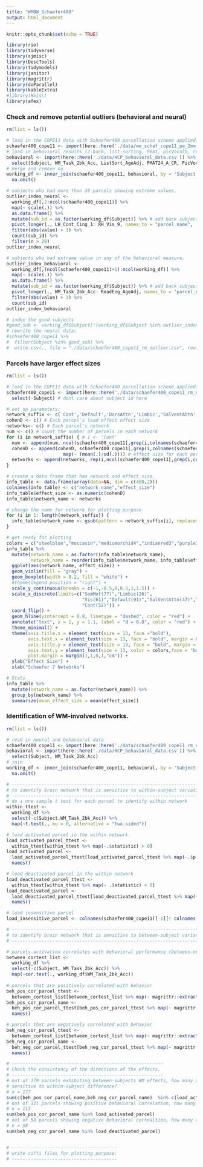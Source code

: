 ```yaml
---
title: "WMBW_Schaefer400"
output: html_document
---
```


```r
knitr::opts_chunk$set(echo = TRUE)
```

```r
library(rio)
library(tidyverse)
library(sjmisc)
library(DescTools)
library(tidymodels)
library(janitor)
library(magrittr)
library(doParallel)
library(kableExtra)
#library(Rmisc)
library(afex)
```

### Check and remove potential outliers (behavioral and neural)
```r
rm(list = ls())

# load in the COPE11 data with Schaefer400 parcellation scheme applied:
schaefer400_cope11 <- import(here::here('./data/wm_schaf_cope11_pe_2mm_pe_400.csv'))
# load in behavioral results (2-back, list-sorting, Pmat, picVocalb, reading_recog)
behavioral <- import(here::here('./data/HCP_behavioral_data.csv')) %>%
  select(Subject, WM_Task_2bk_Acc, ListSort_AgeAdj, PMAT24_A_CR, PicVocab_AgeAdj, ReadEng_AgeAdj)
# merge and remove na
working_df <- inner_join(schaefer400_cope11, behavioral, by = 'Subject') %>% 
  na.omit()

# subjects who had more than 20 parcels showing extreme values. 
outlier_index_neural <- 
  working_df[,2:ncol(schaefer400_cope11)] %>%
  map(~ scale(.)) %>%
  as.data.frame() %>%
  mutate(sub_id = as.factor(working_df$Subject)) %>% # add back subject id
  pivot_longer(., LH_Cont_Cing_1: RH_Vis_9, names_to = "parcel_name",  values_to = "value") %>%
  filter(abs(value) > 3) %>%
  count(sub_id) %>%
  filter(n > 20)
outlier_index_neural

# subjects who had extreme value in any of the behavioral measure.
outlier_index_behavioral <- 
  working_df[,(ncol(schaefer400_cope11)+1):ncol(working_df)] %>%
  map(~ scale(.)) %>%
  as.data.frame() %>%
  mutate(sub_id = as.factor(working_df$Subject)) %>% # add back subject id
  pivot_longer(., WM_Task_2bk_Acc: ReadEng_AgeAdj, names_to = "parcel_name",  values_to = "value") %>%
  filter(abs(value) > 3) %>%
  count(sub_id)
outlier_index_behavioral

# index the good subjects 
#good_sub <- working_df$Subject[!(working_df$Subject %in% outlier_index_neural$sub_id)]
# rewrite the neural data: 
#schaefer400_cope11 %>% 
#  filter(Subject %in% good_sub) %>%
#  write.csv(., file = "./data/schaefer400_cope11_rm_outlier.csv", row.names = FALSE)
```

### Parcels have larger effect sizes
```r
rm(list = ls())

# load in the COPE11 data with Schaefer400 parcellation scheme applied:
schaefer400_cope11 <- import(here::here('./data/schaefer400_cope11_rm_outlier.csv')) %>%
  select(-Subject) # dont care about subject id here

# set up parameters: 
network_suffix <- c('Cont','Default','DorsAttn','Limbic','SalVentAttn','SomMot','Vis')
cohenD <- c() # Each parcel's load effect effect size
networks<- c() # Each parcel's network 
num <- c() # count the number of parcels in each network 
for (i in network_suffix) { # i <- 'Cont'
  num <- append(num, ncol(schaefer400_cope11[,grep(i,colnames(schaefer400_cope11))])) # number of parcels in each network
  cohenD <- append(cohenD, schaefer400_cope11[,grep(i,colnames(schaefer400_cope11))] %>%
                     map(~ (mean(.)/sd(.)))) # effect size for each parcel mean of the effect over sd of the data (Poldrack et al., 2017) 
  networks <- append(networks, rep(i,ncol(schaefer400_cope11[,grep(i,colnames(schaefer400_cope11))]))) # network names 
}

# create a data frame that has network and effect_size. 
info_table <- data.frame(array(data=NA, dim = c(400,2)))
colnames(info_table) <- c("network_name","effect_size")
info_table$effect_size <- as.numeric(cohenD)
info_table$network_name <- networks

# change the name for network for plotting purpose
for (i in 1: length(network_suffix)) {
  info_table$network_name <- gsub(pattern = network_suffix[i], replacement = paste0(network_suffix[i],"(",num[i],")"), x = info_table$network_name)
}

# get ready for plotting
colors = c("steelblue","moccasin","mediumorchid4","indianred3","purple3","springgreen4","tan2") # match the color of the brain network
info_table %>%
  mutate(network_name = as.factor(info_table$network_name),
         network_name = reorder(info_table$network_name, info_table$effect_size, FUN = mean)) %>%
  ggplot(aes(network_name, effect_size)) + 
  geom_violin(fill = "gray") + 
  geom_boxplot(width = 0.2, fill = "white") +
  #theme(legend.position = "right") +
  scale_y_continuous(breaks = c(-1,-0.5,0,0.5,1,1.5)) + 
  scale_x_discrete(limits=c("SomMot(77)","Limbic(26)",
                            "Vis(61)","Default(91)","SalVentAttn(47)","DorsAttn(46)",
                            "Cont(52)")) +
  coord_flip() +
  geom_hline(yintercept = 0.8, linetype = "dashed", color = "red") +
  annotate("text", x = 1, y = 1.1, label = "d = 0.8", color = "red") +
  theme_minimal() +
  theme(axis.title.x = element_text(size = 13, face ="bold"),
        axis.text.x = element_text(size = 13, face = "bold", margin = margin(t = 0, r = 0, b = 10, l = 0)),
        axis.title.y = element_text(size = 13, face = "bold", margin = margin(t = 0, r = 10, b = 0, l = 0)),
        axis.text.y = element_text(size = 13, color = colors,face = "bold"), 
        plot.margin = margin(1,1,0,1,"cm")) +
  ylab("Effect Size") +
  xlab("Schaefer 7 Networks")

# Stats
info_table %>%
  mutate(network_name = as.factor(network_name)) %>%
  group_by(network_name) %>%
  summarize(mean_effect_size = mean(effect_size))

```

### Identification of WM-involved networks.
```r
rm(list = ls())

# read in neural and behavioral data
schaefer400_cope11 <- import(here::here('./data/schaefer400_cope11_rm_outlier.csv'))
behavioral <- import(here::here('./data/HCP_behavioral_data.csv')) %>%
  select(Subject, WM_Task_2bk_Acc)
# join 
working_df <- inner_join(schaefer400_cope11, behavioral, by = 'Subject') %>% 
  na.omit()

# ------------------------------------------------------------------------------
# to identify brain network that is sensitive to within-subject variations
# ------------------------------------------------------------------------------
# do a one sample t test for each parcel to identify within network
within_ttest <- 
  working_df %>%
  select(-c(Subject,WM_Task_2bk_Acc)) %>%
  map(~t.test(., mu = 0, alternative = "two.sided"))

# load activated parcel in the within network
load_activated_parcel_ttest <- 
  within_ttest[within_ttest %>% map(~.$statistic) > 0]
load_activated_parcel <- 
  load_activated_parcel_ttest[load_activated_parcel_ttest %>% map(~.$p.value) < 0.05/length(within_ttest)] %>%
  names()

# load deactivated parcel in the within network
load_deactivated_parcel_ttest <- 
  within_ttest[within_ttest %>% map(~ .$statistic) < 0]
load_deactivated_parcel <- 
  load_deactivated_parcel_ttest[load_deactivated_parcel_ttest %>% map(~.$p.value) < 0.05/length(within_ttest)] %>%
  names()

# load insensitive parcel 
load_insensitive_parcel <- colnames(schaefer400_cope11)[-1][! colnames(schaefer400_cope11)[-1] %in% c(load_activated_parcel,load_deactivated_parcel)]

# ------------------------------------------------------------------------------
# to identify brain network that is sensitive to between-subject variations
# ------------------------------------------------------------------------------

# parcels activation correlates with behavioral performance (between-network)
between_cortest_list <- 
  working_df %>%
  select(-c(Subject, WM_Task_2bk_Acc)) %>%
  map(~cor.test(., working_df$WM_Task_2bk_Acc))
  
# parcels that are positively correlated with behavior
beh_pos_cor_parcel_ttest <-
  between_cortest_list[between_cortest_list %>% map(~ magrittr::extract2(., 4)) > 0]
beh_pos_cor_parcel_name <-
  beh_pos_cor_parcel_ttest[beh_pos_cor_parcel_ttest %>% map(~ magrittr::extract2(., 3)) < 0.05/length(between_cortest_list)] %>%
  names()

# parcels that are negatively correlated with behavior
beh_neg_cor_parcel_ttest <-
  between_cortest_list[between_cortest_list %>% map(~ magrittr::extract2(., 4)) < 0]
beh_neg_cor_parcel_name <-
  beh_neg_cor_parcel_ttest[beh_neg_cor_parcel_ttest %>% map(~ magrittr::extract2(., 3)) < 0.05/length(between_cortest_list)] %>%
  names()

# --------------------------------------------------------
# Check the consistency of the directions of the effects. 
# --------------------------------------------------------
# out of 179 parcels exhibiting between-subjects WM effects, how many of them also 
# sensitive to within-subject difference? 
# n = 177
sum(c(beh_pos_cor_parcel_name,beh_neg_cor_parcel_name)  %in% c(load_activated_parcel, load_deactivated_parcel))
# out of 121 parcels showing positive behavioral correlation, how many are load-activated?
# n = 113
sum(beh_pos_cor_parcel_name %in% load_activated_parcel)
# out of 58 parcels showing negative behavioral correaltion, how many are load-deactivated?
# n = 58
sum(beh_neg_cor_parcel_name %in% load_deactivated_parcel)


# ---------------------------------------
# write cifti files for plotting purpose: 
# ---------------------------------------


```

